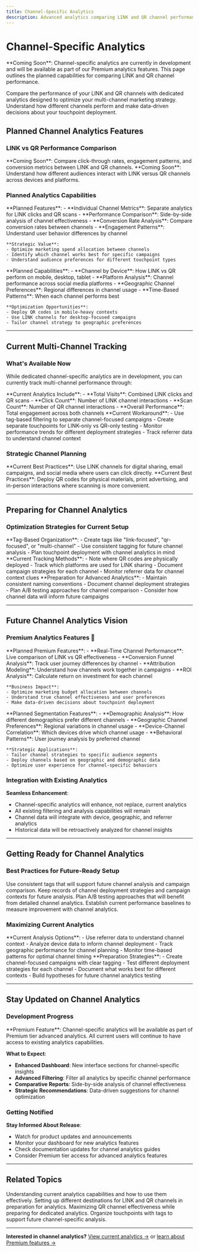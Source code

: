 ```yaml
---
title: Channel-Specific Analytics
description: Advanced analytics comparing LINK and QR channel performance - coming soon to help optimize your multi-channel marketing strategy.
---
```


# Channel-Specific Analytics

<Note>
**Coming Soon**: Channel-specific analytics are currently in development and will be available as part of our Premium analytics features. This page outlines the planned capabilities for comparing LINK and QR channel performance.
</Note>

Compare the performance of your LINK and QR channels with dedicated analytics designed to optimize your multi-channel marketing strategy. Understand how different channels perform and make data-driven decisions about your touchpoint deployment.

## Planned Channel Analytics Features

### LINK vs QR Performance Comparison

<CardGroup cols={2}>
  <Card title="Channel Performance Metrics" icon="chart-line" color="#7C3AED">
    **Coming Soon**: Compare click-through rates, engagement patterns, and conversion metrics between LINK and QR channels.
  </Card>
  <Card title="Audience Behavior Analysis" icon="users" color="#A855F7">
    **Coming Soon**: Understand how different audiences interact with LINK versus QR channels across devices and platforms.
  </Card>
</CardGroup>

### Planned Analytics Capabilities

<AccordionGroup>
  <Accordion title="Channel performance breakdown 🔄">
    **Planned Features**:
    - **Individual Channel Metrics**: Separate analytics for LINK clicks and QR scans
    - **Performance Comparison**: Side-by-side analysis of channel effectiveness
    - **Conversion Rate Analysis**: Compare conversion rates between channels
    - **Engagement Patterns**: Understand user behavior differences by channel
    
    **Strategic Value**:
    - Optimize marketing spend allocation between channels
    - Identify which channel works best for specific campaigns
    - Understand audience preferences for different touchpoint types
  </Accordion>
  
  <Accordion title="Device and platform insights 🔄">
    **Planned Capabilities**:
    - **Channel by Device**: How LINK vs QR perform on mobile, desktop, tablet
    - **Platform Analysis**: Channel performance across social media platforms
    - **Geographic Channel Preferences**: Regional differences in channel usage
    - **Time-Based Patterns**: When each channel performs best
    
    **Optimization Opportunities**:
    - Deploy QR codes in mobile-heavy contexts
    - Use LINK channels for desktop-focused campaigns
    - Tailor channel strategy to geographic preferences
  </Accordion>
</AccordionGroup>

---

## Current Multi-Channel Tracking

### What's Available Now

While dedicated channel-specific analytics are in development, you can currently track multi-channel performance through:

<Steps>
  <Step title="Combined channel metrics">
    **Current Analytics Include**:
    - **Total Visits**: Combined LINK clicks and QR scans
    - **Click Count**: Number of LINK channel interactions
    - **Scan Count**: Number of QR channel interactions
    - **Overall Performance**: Total engagement across both channels
  </Step>
  
  <Step title="Manual channel analysis">
    **Current Workaround**:
    - Use tag-based filtering to separate channel-focused campaigns
    - Create separate touchpoints for LINK-only vs QR-only testing
    - Monitor performance trends for different deployment strategies
    - Track referrer data to understand channel context
  </Step>
</Steps>

### Strategic Channel Planning

<CardGroup cols={2}>
  <Card title="LINK Channel Strategy" icon="link" color="#10B981">
    **Current Best Practices**: Use LINK channels for digital sharing, email campaigns, and social media where users can click directly.
  </Card>
  <Card title="QR Channel Strategy" icon="qrcode" color="#10B981">
    **Current Best Practices**: Deploy QR codes for physical materials, print advertising, and in-person interactions where scanning is more convenient.
  </Card>
</CardGroup>

---

## Preparing for Channel Analytics

### Optimization Strategies for Current Setup

<Steps>
  <Step title="Organize touchpoints by channel focus">
    **Tag-Based Organization**:
    - Create tags like "link-focused", "qr-focused", or "multi-channel"
    - Use consistent tagging for future channel analysis
    - Plan touchpoint deployment with channel analytics in mind
  </Step>
  
  <Step title="Track channel context manually">
    **Current Tracking Methods**:
    - Note where QR codes are physically deployed
    - Track which platforms are used for LINK sharing
    - Document campaign strategies for each channel
    - Monitor referrer data for channel context clues
  </Step>
  
  <Step title="Plan for future analysis">
    **Preparation for Advanced Analytics**:
    - Maintain consistent naming conventions
    - Document channel deployment strategies
    - Plan A/B testing approaches for channel comparison
    - Consider how channel data will inform future campaigns
  </Step>
</Steps>

---

## Future Channel Analytics Vision

### Premium Analytics Features 🔄

<AccordionGroup>
  <Accordion title="Advanced channel comparison">
    **Planned Premium Features**:
    - **Real-Time Channel Performance**: Live comparison of LINK vs QR effectiveness
    - **Conversion Funnel Analysis**: Track user journey differences by channel
    - **Attribution Modeling**: Understand how channels work together in campaigns
    - **ROI Analysis**: Calculate return on investment for each channel
    
    **Business Impact**:
    - Optimize marketing budget allocation between channels
    - Understand true channel effectiveness and user preferences
    - Make data-driven decisions about touchpoint deployment
  </Accordion>
  
  <Accordion title="Audience segmentation by channel">
    **Planned Segmentation Features**:
    - **Demographic Analysis**: How different demographics prefer different channels
    - **Geographic Channel Preferences**: Regional variations in channel usage
    - **Device-Channel Correlation**: Which devices drive which channel usage
    - **Behavioral Patterns**: User journey analysis by preferred channel
    
    **Strategic Applications**:
    - Tailor channel strategies to specific audience segments
    - Deploy channels based on geographic and demographic data
    - Optimize user experience for channel-specific behaviors
  </Accordion>
</AccordionGroup>

### Integration with Existing Analytics

**Seamless Enhancement**:
- Channel-specific analytics will enhance, not replace, current analytics
- All existing filtering and analysis capabilities will remain
- Channel data will integrate with device, geographic, and referrer analytics
- Historical data will be retroactively analyzed for channel insights

---

## Getting Ready for Channel Analytics

### Best Practices for Future-Ready Setup

<CardGroup cols={2}>
  <Card title="Strategic Tagging" icon="tags" color="#7C3AED">
    Use consistent tags that will support future channel analysis and campaign comparison.
  </Card>
  <Card title="Documentation" icon="book" color="#A855F7">
    Keep records of channel deployment strategies and campaign contexts for future analysis.
  </Card>
  <Card title="Testing Framework" icon="flask" color="#7C3AED">
    Plan A/B testing approaches that will benefit from detailed channel analytics.
  </Card>
  <Card title="Performance Baselines" icon="chart-bar" color="#A855F7">
    Establish current performance baselines to measure improvement with channel analytics.
  </Card>
</CardGroup>

### Maximizing Current Analytics

<Steps>
  <Step title="Leverage existing data">
    **Current Analysis Options**:
    - Use referrer data to understand channel context
    - Analyze device data to inform channel deployment
    - Track geographic performance for channel planning
    - Monitor time-based patterns for optimal channel timing
  </Step>
  
  <Step title="Plan channel experiments">
    **Preparation Strategies**:
    - Create channel-focused campaigns with clear tagging
    - Test different deployment strategies for each channel
    - Document what works best for different contexts
    - Build hypotheses for future channel analytics testing
  </Step>
</Steps>

---

## Stay Updated on Channel Analytics

### Development Progress

<Note>
**Premium Feature**: Channel-specific analytics will be available as part of Premium tier advanced analytics. All current users will continue to have access to existing analytics capabilities.
</Note>

**What to Expect**:
- **Enhanced Dashboard**: New interface sections for channel-specific insights
- **Advanced Filtering**: Filter all analytics by specific channel performance
- **Comparative Reports**: Side-by-side analysis of channel effectiveness
- **Strategic Recommendations**: Data-driven suggestions for channel optimization

### Getting Notified

**Stay Informed About Release**:
- Watch for product updates and announcements
- Monitor your dashboard for new analytics features
- Check documentation updates for channel analytics guides
- Consider Premium tier access for advanced analytics features

---

## Related Topics

<CardGroup cols={2}>
  <Card
    title="Analytics Overview"
    icon="chart-line"
    href="/analytics/overview"
    color="#7C3AED"
  >
    Understanding current analytics capabilities and how to use them effectively.
  </Card>
  <Card
    title="Multi-Channel Routing"
    icon="route"
    href="/touchpoints/multi-channel-routing"
    color="#A855F7"
  >
    Setting up different destinations for LINK and QR channels in preparation for analytics.
  </Card>
  <Card
    title="QR Codes Overview"
    icon="qrcode"
    href="/qr-codes/overview"
    color="#7C3AED"
  >
    Maximizing QR channel effectiveness while preparing for dedicated analytics.
  </Card>
  <Card
    title="Tags Management"
    icon="tags"
    href="/organization/tags"
    color="#A855F7"
  >
    Organize touchpoints with tags to support future channel-specific analysis.
  </Card>
</CardGroup>

---

**Interested in channel analytics?** [View current analytics →](https://app.li2.ai/analytics) or [learn about Premium features →](https://li2.ai/pricing)